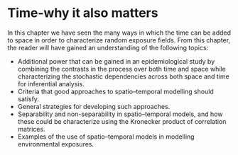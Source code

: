 # Time-why it also matters {#Time}

In this chapter we have seen the many ways in which the time can be added to space in order to characterize random exposure fields. From this chapter, the reader will have gained an understanding of the following topics:

- Additional power that can be gained in an epidemiological study by combining the contrasts in the process over both time and space while characterizing the stochastic dependencies across both space and time for inferential analysis.
- Criteria that good approaches to spatio–temporal modelling should satisfy.
- General strategies for developing such approaches.
- Separability and non-separability in spatio–temporal models, and how these could be characterize using the Kronecker product of correlation matrices.
- Examples of the use of spatio–temporal models in modelling environmental exposures.
